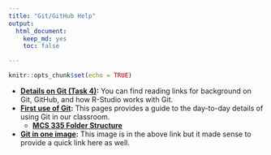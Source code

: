 ```yaml
---
title: "Git/GitHub Help"
output:
  html_document:
    keep_md: yes
    toc: false

---
```



```r
knitr::opts_chunk$set(echo = TRUE)
```

- **[Details on Git (Task 4)](class_tasks/task04_details.html):** You can find reading links for background on Git, GitHub, and how R-Studio works with Git.
- **[First use of Git](git_335.html):** This pages provides a guide to the day-to-day details of using Git in our classroom.
    - **[MCS 335 Folder Structure](git_335.html#mcs_335_folder_structure){target="blank"}**
- **[Git in one image](images/Git_workflow_diagram.png){target="blank"}:** This image is in the above link but it made sense to provide a quick link here as well.
